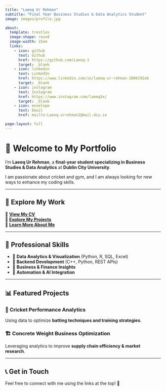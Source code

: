 ```yaml
---
title: "Laeeq Ur Rehman"
subtitle: "Final Year Business Studies & Data Analytics Student"
image: images/profile.jpg

about:
  template: trestles
  image-shape: round
  image-width: 25em
  links:
    - icon: github
      text: Github
      href: https://github.com/Laeeq-1
      target: _blank
    - icon: linkedin
      text: LinkedIn
      href: https://www.linkedin.com/in/laeeq-ur-rehman-2806192ab
      target: _blank
    - icon: instagram
      text: Instagram
      href: https://www.instagram.com/laeeq3x/
      target: _blank
    - icon: envelope
      text: Email
      href: mailto:Laeeq.urrehman2@mail.dcu.ie

page-layout: full  
---
```


# 👋 Welcome to My Portfolio

I’m **Laeeq Ur Rehman**, a **final-year student specializing in Business Studies & Data Analytics** at **Dublin City University**.  

I am passionate about cricket and gym, and I am always looking for new ways to enhance my coding skills.

---

## 🚀 Explore My Work

🔹 **[View My CV](cv.qmd)**  
🔹 **[Explore My Projects](projects.qmd)**  
🔹 **[Learn More About Me](about.qmd)**  

---

## 💼 Professional Skills

- 🔹 **Data Analytics & Visualization** (Python, R, SQL, Excel)  
- 🔹 **Backend Development** (C++, Python, REST APIs)  
- 🔹 **Business & Finance Insights**  
- 🔹 **Automation & AI Integration**  

---

## 📊 Featured Projects

### 🏏 **Cricket Performance Analytics**
Using data to optimize **batting techniques and training strategies**.

### 🏗 **Concrete Weight Business Optimization**
Leveraging analytics to improve **supply chain efficiency & market research**.

---

## 📞 Get in Touch

Feel free to connect with me using the links at the top! 🚀  
